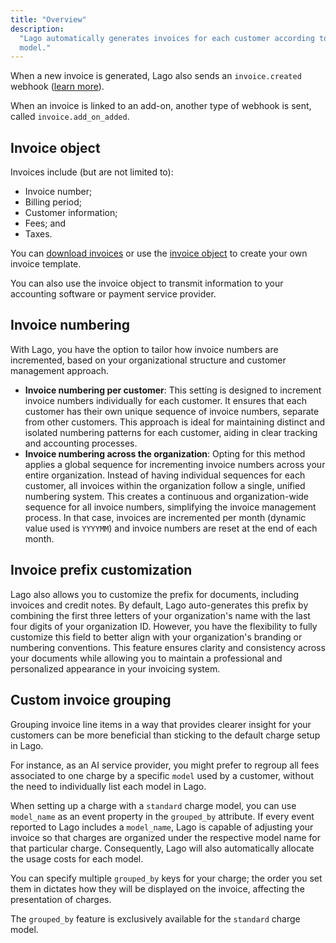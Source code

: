 ```yaml
---
title: "Overview"
description:
  "Lago automatically generates invoices for each customer according to the plan
  model."
---
```


When a new invoice is generated, Lago also sends an `invoice.created` webhook
([learn more](/api-reference/webhooks/messages)).

When an invoice is linked to an add-on, another type of webhook is sent, called
`invoice.add_on_added`.

## Invoice object[](#invoice-object "Direct link to heading")

Invoices include (but are not limited to):

- Invoice number;
- Billing period;
- Customer information;
- Fees; and
- Taxes.

You can [download invoices](/guide/invoicing/download-invoices) or use the
[invoice object](/api-reference/invoices/invoice-object) to create your own invoice
template.

<Tip>
  You can also use the invoice object to transmit information to your accounting
  software or payment service provider.
</Tip>

## Invoice numbering[](#invoice-numbering "Direct link to heading")

With Lago, you have the option to tailor how invoice numbers are incremented, based on your organizational structure and customer management approach.

- **Invoice numbering per customer**: This setting is designed to increment invoice numbers individually for each customer. 
It ensures that each customer has their own unique sequence of invoice numbers, separate from other customers. 
This approach is ideal for maintaining distinct and isolated numbering patterns for each customer, aiding in clear 
tracking and accounting processes.
- **Invoice numbering across the organization**: Opting for this method applies a global sequence for incrementing invoice 
numbers across your entire organization. Instead of having individual sequences for each customer, all invoices within the 
organization follow a single, unified numbering system. This creates a continuous and organization-wide sequence for all 
invoice numbers, simplifying the invoice management process. In that case, invoices are incremented per month 
(dynamic value used is `YYYYMM`) and invoice numbers are reset at the end of each month.


## Invoice prefix customization[](#invoice-prefix-customization "Direct link to heading")

Lago also allows you to customize the prefix for documents, including invoices and credit notes. 
By default, Lago auto-generates this prefix by combining the first three letters of your organization's name with the 
last four digits of your organization ID. However, you have the flexibility to fully customize this field to better align 
with your organization's branding or numbering conventions. This feature ensures clarity and consistency across your 
documents while allowing you to maintain a professional and personalized appearance in your invoicing system.

## Custom invoice grouping[](#invoice-grouping "Direct link to heading")

Grouping invoice line items in a way that provides clearer insight for your customers can be more beneficial than sticking to the default charge setup in Lago.

For instance, as an AI service provider, you might prefer to regroup all fees associated to one charge by a specific `model` used by a customer, without the need to individually list each model in Lago.

When setting up a charge with a `standard` charge model, you can use `model_name` as an event property in the `grouped_by` attribute. If every event reported to Lago includes a `model_name`, Lago is capable of  adjusting your invoice so that charges are organized under the respective model name for that particular charge. Consequently, Lago will also automatically allocate the usage costs for each model.

You can specify multiple `grouped_by` keys for your charge; the order you set them in dictates how they will be displayed on the invoice, affecting the presentation of charges.

<Note> 

The `grouped_by` feature is exclusively available for the `standard` charge model.

</Note>